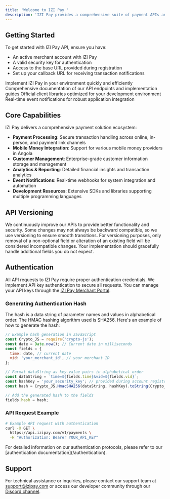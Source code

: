 ```yaml
---
title: 'Welcome to IZI Pay '
description: 'IZI Pay provides a comprehensive suite of payment APIs and tools designed to help businesses accept payments, manage customers, and optimize revenue streams. Our enterprise-grade platform delivers flexibility, security, and seamless integration capabilities for your applications in Angola and beyond.'
---
```


## Getting Started

To get started with IZI Pay API, ensure you have:

- An active merchant account with IZI Pay
- A valid security key for authentication
- Access to the base URL provided during registration
- Set up your callback URL for receiving transaction notifications

<CardGroup cols={2}>
    <Card title="Quickstart" icon="bolt" href="/quickstart">
        Implement IZI Pay in your environment quickly and efficiently
    </Card>
    <Card title="API Reference" icon="code" href="/api-reference/overview">
        Comprehensive documentation of our API endpoints and implementation guides
    </Card>
    <Card title="SDKs & Libraries" icon="book" href="/sdks/overview">
        Official client libraries optimized for your development environment
    </Card>
    <Card title="Webhooks" icon="webhook" href="/webhooks/overview">
        Real-time event notifications for robust application integration
    </Card>
</CardGroup>

## Core Capabilities

IZI Pay delivers a comprehensive payment solution ecosystem:

- **Payment Processing**: Secure transaction handling across online, in-person, and payment link channels
- **Mobile Money Integration**: Support for various mobile money providers in Angola
- **Customer Management**: Enterprise-grade customer information storage and management
- **Analytics & Reporting**: Detailed financial insights and transaction analytics
- **Event Notifications**: Real-time webhooks for system integration and automation
- **Development Resources**: Extensive SDKs and libraries supporting multiple programming languages

## API Versioning

We continuously improve our APIs to provide better functionality and security. Some changes may not always be backward compatible, so we use versioning to ensure smooth transitions. For versioning purposes, only removal of a non-optional field or alteration of an existing field will be considered incompatible changes. Your implementation should gracefully handle additional fields you do not expect.

## Authentication

All API requests to IZI Pay require proper authentication credentials. We implement API key authentication to secure all requests. You can manage your API keys through the [IZI Pay Merchant Portal](https://portal.izipay.ao).

### Generating Authentication Hash

The hash is a data string of parameter names and values in alphabetical order. The HMAC hashing algorithm used is SHA256. Here's an example of how to generate the hash:

```javascript
// Example hash generation in JavaScript
const Crypto_JS = require('crypto-js');
const date = Date.now(); // Current date in milliseconds
const fields = {
  time: date, // current date
  vid: 'your_merchant_id', // your merchant ID
};

// Format dataString as key-value pairs in alphabetical order
const dataString = `time=${fields.time}&vid=${fields.vid}`;
const hashKey = 'your_security_key'; // provided during account registration
const hash = Crypto_JS.HmacSHA256(dataString, hashKey).toString(Crypto_JS.enc.Hex);

// Add the generated hash to the fields
fields.hash = hash;
```

### API Request Example

```bash
# Example API request with authentication
curl -X GET \
  https://api.izipay.com/v1/payments \
  -H "Authorization: Bearer YOUR_API_KEY"
```
<Tip>
    For detailed information on our authentication protocols, please refer to our [authentication
    documentation](/authentication).
</Tip>

## Support

For technical assistance or inquiries, please contact our support team at [support@izipay.com](mailto:support@izipay.com) or access our developer community through our [Discord channel](https://discord.gg/izipay). 